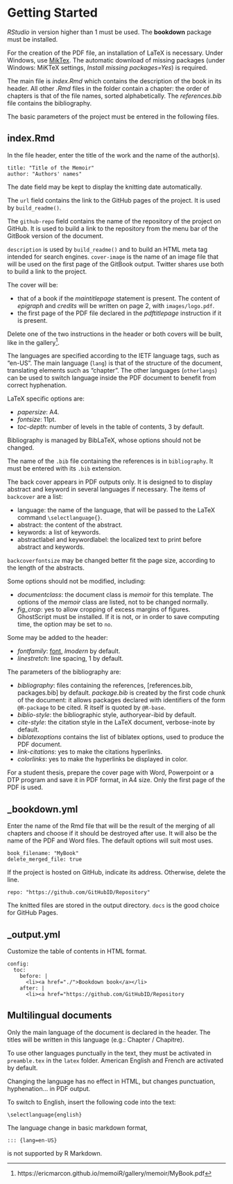 # Getting Started {#getting_started}

_RStudio_ in version higher than 1 must be used.
The **bookdown** package must be installed.

For the creation of the PDF file, an installation of LaTeX is necessary.
Under Windows, use [MikTex](https://miktex.org/download).
The automatic download of missing packages (under Windows: MiKTeX settings, _Install missing packages=Yes_) is required.

The main file is _index.Rmd_ which contains the description of the book in its header. 
All other _.Rmd_ files in the folder contain a chapter: the order of chapters is that of the file names, sorted alphabetically.
The _references.bib_ file contains the bibliography.

The basic parameters of the project must be entered in the following files.


## index.Rmd {#index}

In the file header, enter the title of the work and the name of the author(s).

    title: "Title of the Memoir" 
    author: "Authors' names"
    
The date field may be kept to display the knitting date automatically.

The `url` field contains the link to the GitHub pages of the project.
It is used by `build_readme()`.

The `github-repo` field contains the name of the repository of the project on GitHub.
It is used to build a link to the repository from the menu bar of the GitBook version of the document.

`description` is used by `build_readme()` and to build an HTML meta tag intended for search engines.
`cover-image` is the name of an image file that will be used on the first page of the GitBook output.
Twitter shares use both to build a link to the project.

The cover will be:

- that of a book if the _maintitlepage_ statement is present. 
The content of _epigraph_ and _credits_ will be written on page 2, with `images/logo.pdf`.
- the first page of the PDF file declared in the _pdftitlepage_ instruction if it is present.

Delete one of the two instructions in the header or both covers will be built, like in the gallery[^811].

[^811]: https://ericmarcon.github.io/memoiR/gallery/memoir/MyBook.pdf

The languages are specified according to the IETF language tags, such as "en-US".
The main language (`lang`) is that of the structure of the document, translating elements such as "chapter".
The other languages (`otherlangs`) can be used to switch language inside the PDF document to benefit from correct hyphenation.


LaTeX specific options are:

- _papersize_: A4.
- _fontsize_: 11pt.
- _toc-depth_: number of levels in the table of contents, 3 by default.

Bibliography is managed by BibLaTeX, whose options should not be changed.

The name of the `.bib` file containing the references is in `bibliography`.
It must be entered with its `.bib` extension.

The back cover appears in PDF outputs only.
It is designed to to display abstract and keyword in several languages if necessary.
The items of `backcover` are a list:

- language: the name of the language, that will be passed to the LaTeX command `\selectlanguage{}`.
- abstract: the content of the abstract.
- keywords: a list of keywords.
- abstractlabel and keywordlabel: the localized text to print before abstract and keywords.

`backcoverfontsize` may be changed better fit the page size, according to the length of the abstracts.

Some options should not be modified, including:

- _documentclass_: the document class is _memoir_ for this template. 
The options of the _memoir_ class are listed, not to be changed normally.
- *fig_crop*: yes to allow cropping of excess margins of figures.
GhostScript must be installed.
If it is not, or in order to save computing time, the option may be set to `no`.

Some may be added to the header:

- _fontfamily_: [font](https://en.wikibooks.org/wiki/LaTeX/Fonts#Font_families), _lmodern_ by default.
- _linestretch_: line spacing, 1 by default.

The parameters of the bibliography are:

- _bibliography_: files containing the references, [references.bib, packages.bib] by default. 
_package.bib_ is created by the first code chunk of the document: it allows packages declared with identifiers of the form `@R-package` to be cited. 
R itself is quoted by `@R-base`.
- _biblio-style_: the bibliographic style, authoryear-ibid by default.
- _cite-style_: the citation style in the LaTeX document, verbose-inote by default.
- _biblatexoptions_ contains the list of biblatex options, used to produce the PDF document.
- _link-citations_: yes to make the citations hyperlinks.
- _colorlinks_: yes to make the hyperlinks be displayed in color.

For a student thesis, prepare the cover page with Word, Powerpoint or a DTP program and save it in PDF format, in A4 size.
Only the first page of the PDF is used.


## _bookdown.yml

Enter the name of the Rmd file that will be the result of the merging of all chapters and choose if it should be destroyed after use.
It will also be the name of the PDF and Word files.
The default options will suit most uses.

    book_filename: "MyBook"
    delete_merged_file: true


If the project is hosted on GitHub, indicate its address.
Otherwise, delete the line.

    repo: "https://github.com/GitHubID/Repository"

The knitted files are stored in the output directory.
`docs` is the good choice for GitHub Pages.


## _output.yml

Customize the table of contents in HTML format.

    config:
      toc:
        before: |
          <li><a href="./">Bookdown book</a></li>
        after: |
          <li><a href="https://github.com/GitHubID/Repository


## Multilingual documents

Only the main language of the document is declared in the header.
The titles will be written in this language (e.g.: Chapter / Chapitre).

To use other languages punctually in the text, they must be activated in `preamble.tex` in the `latex` folder.
American English and French are activated by default.

Changing the language has no effect in HTML, but changes punctuation, hyphenation... in PDF output.

To switch to English, insert the following code into the text:
```
\selectlanguage{english}
```

The language change in basic markdown format, 
```
::: {lang=en-US}
```
is not supported by R Markdown.

